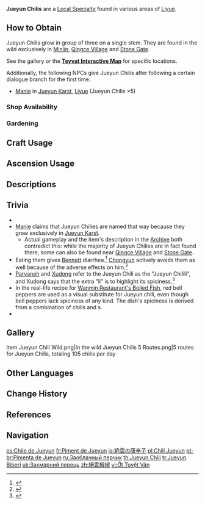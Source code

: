 {{Item Infobox
|id           = 100027
|image        = Item Jueyun Chili.png
|type         = Local Specialty (Liyue)
|group        = Local Specialties
|group2       = Cooking Ingredients
|invCategory  = Materials
|description  = A spicy plant native to Liyue.<br>Merely smelling it makes one hot and thirsty.
|source1      = Found in the wild in [[Minlin]], [[Qingce Village]] and [[Stone Gate]]
|source2      = {{Sold By|Jueyun Chili}}
|source3      = [[Gardening]] with [[A Path of Value: Jade Field|Jade Field]]
}}
'''Jueyun Chilis''' are a [[Local Specialty]] found in various areas of [[Liyue]].

==How to Obtain==
Jueyun Chilis grow in group of three on a single stem. They are found in the wild exclusively in [[Minlin]], [[Qingce Village]] and [[Stone Gate]].

See the gallery or the '''[https://webstatic-sea.mihoyo.com/app/ys-map-sea/index.html#/map/2?shown_types=30 Teyvat Interactive Map]''' for specific locations.

Additionally, the following NPCs give Jueyun Chilis after following a certain dialogue branch for the first time:

*[[Manie]] in [[Jueyun Karst]], [[Liyue]] (Jueyun Chilis ×5)

===Shop Availability===
{{Shop Availability}}

===Gardening===
{{Recipe
|type = Jade Field
|time = 2d 22h
|yield = 3
|Jueyun Chili Seed = 1
|sort = Jueyun Chili Seed
}}

==Craft Usage==
{{Craft Usage}}

==Ascension Usage==
{{Ascension Usage}}

==Descriptions==
{{Description|A spicy plant native to Liyue. Merely smelling it makes one hot and thirsty. Despite "Jueyun" being a part of its name, it does not usually grow in Jueyun Karst. The name seems to originate from its spiciness, which makes people want to run to the highest peaks of Jueyun and cool their mouths with chilly air.}}

==Trivia==
* {{Mail Attachments by Category List}}
* [[Manie]] claims that Jueyun Chilies are named that way because they grow exclusively in [[Jueyun Karst]].
** Actual gameplay and the item's description in the [[Archive]] both contradict this: while the majority of Jueyun Chilies are in fact found there, some can also be found near [[Qingce Village]] and [[Stone Gate]].
* Eating them gives [[Bennett]] diarrhea.<ref>{{Ref/VO|Bennett|Least Favorite Food}}</ref> [[Chongyun]] actively avoids them as well because of the adverse effects on him.<ref>{{Ref/VO|Chongyun|Least Favorite Food}}</ref>
* [[Parvaneh]] and [[Xudong]] refer to the Jueyun Chili as the "Jueyun Chilili", and Xudong says that the extra "li" is to highlight its spiciness.<ref>{{Ref/Quest|The Gourmet Supremos: On the Road}}</ref>
* In the real-life recipe for [https://ys.mihoyo.com/main/news/detail/11473 Wanmin Restaurant's Boiled Fish], red bell peppers are used as a visual substitute for Jueyun chili, even though bell peppers lack spiciness of any kind. The dish's spiciness is derived from a combination of ''{{w|er jing tiao}}'' chilis and {{w|Sichuan pepper}}s.
* {{Related Items|type=variant}}

==Gallery==
<gallery>
Item Jueyun Chili Wild.png|In the wild
Jueyun Chilis 5 Routes.png|5 routes for Jueyun Chilis, totaling 105 chilis per day
</gallery>

<!--
==Video Guides==
{{EVT
|video1   =
|caption1 =
}}
-->

==Other Languages==
{{Other Languages
|en      = Jueyun Chili
|zhs     = 绝云椒椒
|zhs_rm  = Juéyún Jiāojiāo
|zht     = 絕雲椒椒
|zht_rm  = Juéyún Jiāojiāo
|zh_tl   = Jueyun Chili-Chili
|ja      = 絶雲の唐辛子
|ja_rm   = Zetsuun no Tougarashi<ref>{{Ref/Quest|Cooking Appointment|note=Japanese Voice-Over}}</ref>
|ja_tl   = Jueyun Chili
|ko      = {{tt|절운|絶雲}}고추
|ko_rm   = Jeorun Gochu
|ko_tl   = Jueyun Chili
|es      = Chile de Jueyun
|es_tl   = Jueyun Chili
|fr      = Piment de Jueyun
|fr_tl   = Jueyun Chili
|ru      = Заоблачный перчик
|ru_tl   = {{Lex|Jueyun|ru}} Chili
|th      = Jueyun Chili
|vi      = Ớt {{tt|Tuyệt Vân|絕雲}}
|vi_tl   = Jueyun Chili
|de      = Jueyun-Peperoni
|de_tl   = Jueyun Chili Pepper
|id      = Jueyun Chili
|pt      = Pimenta de Jueyun
|pt_tl   = Jueyun Chili
|tr      = Jueyun Biberi
|tr_tl   = Jueyun Cilli Pepper
|it      = Peperoncino di Jueyun
|it_tl   = Jueyun Chili
}}

==Change History==
{{Change History|1.0}}

==References==
{{Reflist}}

==Navigation==
{{Material Navbox|type=Local Specialties}}

[[es:Chile de Jueyun]]
[[fr:Piment de Jueyun]]
[[ja:絶雲の唐辛子]]
[[pl:Chili Jueyun]]
[[pt-br:Pimenta de Jueyun]]
[[ru:Заоблачный перчик]]
[[th:Jueyun Chili]]
[[tr:Jueyun Biberi]]
[[uk:Захмарний перець]]
[[zh:絕雲椒椒]]
[[vi:Ớt Tuyệt Vân]]